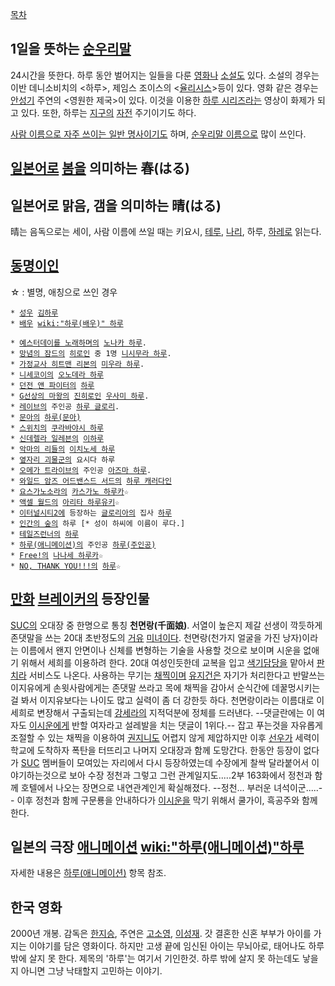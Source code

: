 [[목차]]

== 1일을 뜻하는 [[순우리말]] ==

24시간을 뜻한다. 하루 동안 벌어지는 일들을 다룬 [[영화]]나 [[소설]]도 있다. 소설의 경우는 이반 데니소비치의 <하루>, 제임스 조이스의 <[[율리시스]]>등이 있다. 영화 같은 경우는 [[안성기]] 주연의 <영원한 제국>이 있다. 이것을 이용한 [[하루 시리즈]]라는 영상이 화제가 되고 있다. 또한, 하루는 [[지구]]의 [[자전]] 주기이기도 하다.

[[사람 이름으로 자주 쓰이는 일반 명사]]이기도 하며, [[순우리말 이름]]으로 많이 쓰인다.

== [[일본어]]로 [[봄]]을 의미하는 春(はる) ==

== 일본어로 맑음, 갬을 의미하는 晴(はる) ==
晴는 음독으로는 세이, 사람 이름에 쓰일 때는 키요시, [[테루]], [[나리]], 하루, [[하레]]로 읽는다.
 
== [[동명이인]] ==
☆ : 별명, 애칭으로 쓰인 경우
 * [[성우]] [[김하루]]
 * [[배우]] [[wiki:"하루(배우)" 하루]]
 

 * [[예스터데이를 노래하며]]의 [[노나카 하루]].
 * [[망념의 잠드]]의 [[히로인]] 중 1명 [[니시무라 하루]].
 * [[가정교사 히트맨 리본]]의 [[미우라 하루]].
 * [[니세코이]]의 [[오노데라 하루]]
 * [[던전 앤 파이터]]의 [[조승호|하루]]
 * [[G선상의 마왕]]의 [[진히로인]] [[우사미 하루]].
 * [[레이브]]의 주인공 [[하루 글로리]].
 * [[문아]]의 [[하루(문아)]]
 * [[스위치(만화)|스위치]]의 [[쿠라바야시 하루]]
 * [[신데렐라 일레븐]]의 [[이하루]]
 * [[악마의 리들]]의 [[이치노세 하루]]
 * [[옆자리 괴물군]]의 요시다 하루
 * [[오메가 트라이브]]의 주인공 [[아즈마 하루]].
 * [[와일드 암즈 어드밴스드 서드]]의 [[하루 캐러다인]]
 * [[요스가노소라]]의 [[카스가노 하루카]]☆
 * [[액셀 월드]]의 [[아리타 하루유키]]☆
 * [[이터널시티2]]에 등장하는 [[글로리아(이터널시티2)|글로리아]]의 집사 [[이터널시티2/그 외의 인물#s-3.6|하루]]
 * [[인간의 숲]]의 하루 [* 성이 하씨에 이름이 루다.]
 * [[테일즈런너]]의 [[하루]]
 * [[하루(애니메이션)]]의 주인공 [[하루(주인공)]]
 * [[Free!]]의 [[나나세 하루카]]☆
 * [[NO, THANK YOU!!!]]의 [[하루]]☆
== [[만화]] [[브레이커]]의 등장인물 ==
[[SUC]]의 오대장 중 한명으로 통칭 '''천면랑(千面娘)'''. 서열이 높은지 제갈 선생이 깍듯하게 존댓말을 쓰는 20대 초반정도의 [[거유]] [[미녀]]이다. 천면랑(천가지 얼굴을 가진 낭자)이라는 이름에서 왠지 안면이나 신체를 변형하는 기술을 사용할 것으로 보이며 시운을 없애기 위해서 세희를 이용하려 한다. 20대 여성인듯한데 교복을 입고 [[색기담당]]을 맡아서 [[판치라]] 서비스도 나온다. 사용하는 무기는 [[채찍]]이며 [[유지건]]은 자기가 처리한다고 반말쓰는 이지유에게 손윗사람에게는 존댓말 쓰라고 목에 채찍을 감아서 순식간에 데꿀멍시키는 걸 봐서 이지유보다는 나이도 많고 실력이 좀 더 강한듯 하다. 천면랑이라는 이름대로 이세희로 변장해서 구출되는데 [[강세라]]의 지적덕분에 정체를 드러낸다. --댓글란에는 이 여자도 [[이시운]]에게 반할 여자라고 설레발을 치는 댓글이 1위다.-- 잡고 푸는것을 자유롭게 조절할 수 있는 채찍을 이용하여 [[권지니]]도 어렵지 않게 제압하지만 이후 [[선우가]] 세력이 학교에 도착하자 폭탄을 터뜨리고 나머지 오대장과 함께 도망간다. 한동안 등장이 없다가 [[SUC]] 멤버들이 모여있는 자리에서 다시 등장하였는데 수장에게 찰싹 달라붙어서 이야기하는것으로 보아 수장 정천과 그렇고 그런 관계일지도.....2부 163화에서 정천과 함께 호텔에서 나오는 장면으로 내연관계인게 확실해졌다. --정천... 부러운 녀석이군.....--
이후 정천과 함께 구문룡을 안내하다가 [[이시운]]을 막기 위해서 쿨가이, 흑공주와 함께한다.


== 일본의 극장 [[애니메이션]] [[wiki:"하루(애니메이션)"하루]] ==
자세한 내용은 [[하루(애니메이션)]] 항목 참조.


== 한국 영화 ==
2000년 개봉. 감독은 [[한지승]], 주연은 [[고소영]], [[이성재]]. 갓 결혼한 신혼 부부가 아이를 가지는 이야기를 담은 영화이다. 하지만 고생 끝에 임신된 아이는 무뇌아로, 태어나도 하루 밖에 살지 못 한다. 제목의 '하루'는 여기서 기인한것. 하루 밖에 살지 못 하는데도 낳을지 아니면 그냥 낙태할지 고민하는 이야기.

